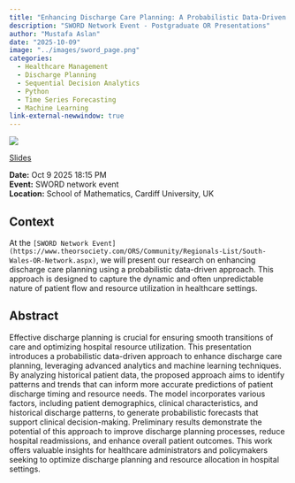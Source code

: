 ```yaml
---
title: "Enhancing Discharge Care Planning: A Probabilistic Data-Driven Approach"
description: "SWORD Network Event - Postgraduate OR Presentations"
author: "Mustafa Aslan"
date: "2025-10-09"
image: "../images/sword_page.png"
categories:
  - Healthcare Management
  - Discharge Planning
  - Sequential Decision Analytics
  - Python
  - Time Series Forecasting
  - Machine Learning
link-external-newwindow: true
---
```



![](../images/sword_page.png){fig-align="center"}

<link rel="stylesheet" href="https://cdnjs.cloudflare.com/ajax/libs/font-awesome/6.4.0/css/all.min.css">

[<i class="fas fa-bookmark"></i> Slides](../sword/sword_slides.qmd){.btn .btn-sm .btn-outline-primary}

**Date:** Oct 9 2025 18:15 PM\
**Event:** SWORD network event\
**Location:** School of Mathematics, Cardiff University, UK

## Context

At the `[SWORD Network Event](https://www.theorsociety.com/ORS/Community/Regionals-List/South-Wales-OR-Network.aspx)`, we will present our research on enhancing discharge care planning using a probabilistic data-driven approach. This approach is designed to capture the dynamic and often unpredictable nature of patient flow and resource utilization in healthcare settings.

## Abstract

Effective discharge planning is crucial for ensuring smooth transitions of care and optimizing hospital resource utilization. This presentation introduces a probabilistic data-driven approach to enhance discharge care planning, leveraging advanced analytics and machine learning techniques. By analyzing historical patient data, the proposed approach aims to identify patterns and trends that can inform more accurate predictions of patient discharge timing and resource needs. The model incorporates various factors, including patient demographics, clinical characteristics, and historical discharge patterns, to generate probabilistic forecasts that support clinical decision-making. Preliminary results demonstrate the potential of this approach to improve discharge planning processes, reduce hospital readmissions, and enhance overall patient outcomes. This work offers valuable insights for healthcare administrators and policymakers seeking to optimize discharge planning and resource allocation in hospital settings.